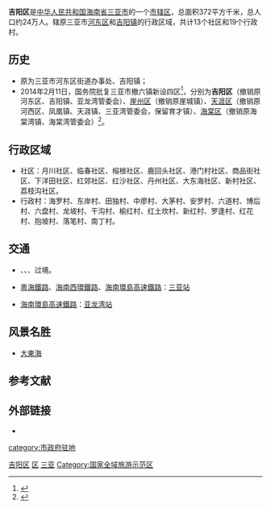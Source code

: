 {{Infobox China County
| county =吉阳区
| Photo =Linchun River in Sanya.jpg
| Photoname=临春河
| state =海南省
| map =
| map size =
| mapofstate=
| Pinyin =
| Belong = [[海南省|海南省]][[三亚市|三亚市]]
| Types=
| admincode =
| founded =
| seat =迎宾路
| officerTitle=
| officer =
| division =
| town=
| township=
| subdistrict=
| dialect=
| post code=572099
| phone code =898
| coordinate =
| area =372
| area land =
| area water =
| census yr =2013
| pop =24万
| density =
| GDP = 
| web =
}}
'''吉阳区'''是[[中华人民共和国|中华人民共和国]][[海南省|海南省]][[三亚市|三亚市]]的一个[[市辖区|市辖区]]，总面积372平方千米，总人口约24万人。辖原三亚市[[河东区_(三亚市)|河东区]]和[[吉阳镇_(三亚市)|吉阳镇]]的行政区域，共计13个社区和19个行政村。

==历史==
*原为三亚市河东区街道办事处、吉阳镇；
*2014年2月11日，国务院批复三亚市撤六镇新设四区<ref>{{Cite web |url=http://www.chinanews.com/gn/2014/02-10/5820026.shtml |title=国务院批准三亚市撤六乡镇设四区 |accessdate=2014-04-30 |archive-date=2018-12-09 |archive-url=https://web.archive.org/web/20181209124505/http://www.chinanews.com/gn/2014/02-10/5820026.shtml |dead-url=no }}</ref>，分别为'''吉阳区'''（撤销原河东区、吉阳镇、亚龙湾管委会）、[[崖州区|崖州区]]（撤销原崖城镇）、[[天涯区|天涯区]]（撤销原河西区、凤凰镇、天涯镇、三亚湾管委会，保留育才镇）、[[海棠区|海棠区]]（撤销原海棠湾镇、海棠湾管委会）<ref>{{Cite web |url=http://www.sanya.gov.cn/publicfiles/business/htmlfiles/mastersite/gzdt/201406/128245.html |title=三亚新设4个区管辖区域确定 |accessdate=2015-07-28 |archive-date=2016-08-09 |archive-url=https://web.archive.org/web/20160809001143/http://www.sanya.gov.cn/publicfiles/business/htmlfiles/mastersite/gzdt/201406/128245.html |dead-url=yes }}</ref>。

==行政区域==
*社区：月川社区、临春社区、榕根社区、鹿回头社区、港门村社区、商品街社区、下洋田社区、红郊社区、红沙社区、丹州社区、大东海社区、新村社区、荔枝沟社区。
*行政村：海罗村、东岸村、田独村、中廖村、大茅村、安罗村、六道村、博后村、六盘村、龙坡村、干沟村、榆红村、红土坎村、新红村、罗逢村、红花村、抱坡村、落笔村、南丁村。

== 交通 ==
* {{China Expwy Name|G98}}、{{中国国道名|223}}、{{中国国道名|224}}、{{中国国道名|225}}过境。
* {{rint|cn|crh}}[[粵海鐵路|粵海鐵路]]、[[海南西環鐵路|海南西環鐵路]]、[[海南環島高速鐵路|海南環島高速鐵路]]：[[三亚站|三亚站]]
* {{rint|cn|crh}}[[海南環島高速鐵路|海南環島高速鐵路]]：[[亚龙湾站|亚龙湾站]]

== 风景名胜 ==
{{see also|吉阳区各级文物保护单位列表}}
*[[大東海|大東海]]

== 参考文献 ==
{{Wikisource|国务院关于同意海南省调整三亚市部分行政区划的批复}}
{{reflist}}

== 外部链接 ==
* {{Official website|http://www.sanya.gov.cn/jyqsite/|name=三亚市吉阳区人民政府}}

{{三亚市行政区划}}
{{海南行政区划}}

[[Category:吉阳区|]]
[[Category:三亚市辖区|区]]
[[Category:海南市辖区|三亚]]
[[Category:国家全域旅游示范区|Category:国家全域旅游示范区]]
[[category:市政府驻地|category:市政府驻地]]